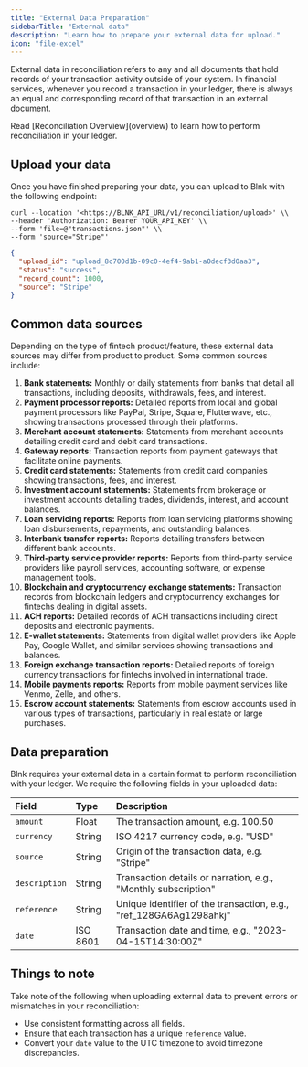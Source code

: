 ```yaml
---
title: "External Data Preparation"
sidebarTitle: "External data"
description: "Learn how to prepare your external data for upload."
icon: "file-excel"
---
```



External data in reconciliation refers to any and all documents that hold records of your transaction activity outside of your system. In financial services, whenever you record a transaction in your ledger, there is always an equal and corresponding record of that transaction in an external document. 

<Note>
    Read [Reconciliation Overview](overview) to learn how to perform reconciliation in your ledger.
</Note>

## Upload your data

Once you have finished preparing your data, you can upload to Blnk with the following endpoint:

```curl Request
curl --location '<https://BLNK_API_URL/v1/reconciliation/upload>' \\
--header 'Authorization: Bearer YOUR_API_KEY' \\
--form 'file=@"transactions.json"' \\
--form 'source="Stripe"'
```

```json Response
{
  "upload_id": "upload_8c700d1b-09c0-4ef4-9ab1-a0decf3d0aa3",
  "status": "success",
  "record_count": 1000,
  "source": "Stripe"
}
```

## Common data sources

Depending on the type of fintech product/feature, these external data sources may differ from product to product. Some common sources include:

1. **Bank statements:** Monthly or daily statements from banks that detail all transactions, including deposits, withdrawals, fees, and interest.
2. **Payment processor reports:** Detailed reports from local and global payment processors like PayPal, Stripe, Square, Flutterwave, etc., showing transactions processed through their platforms.
3. **Merchant account statements:** Statements from merchant accounts detailing credit card and debit card transactions.
4. **Gateway reports:** Transaction reports from payment gateways that facilitate online payments.
5. **Credit card statements:** Statements from credit card companies showing transactions, fees, and interest.
6. **Investment account statements:** Statements from brokerage or investment accounts detailing trades, dividends, interest, and account balances.
7. **Loan servicing reports:** Reports from loan servicing platforms showing loan disbursements, repayments, and outstanding balances.
8. **Interbank transfer reports:** Reports detailing transfers between different bank accounts.
9. **Third-party service provider reports:** Reports from third-party service providers like payroll services, accounting software, or expense management tools.
10. **Blockchain and cryptocurrency exchange statements:** Transaction records from blockchain ledgers and cryptocurrency exchanges for fintechs dealing in digital assets.
11. **ACH reports:** Detailed records of ACH transactions including direct deposits and electronic payments.
12. **E-wallet statements:** Statements from digital wallet providers like Apple Pay, Google Wallet, and similar services showing transactions and balances.
13. **Foreign exchange transaction reports:** Detailed reports of foreign currency transactions for fintechs involved in international trade.
14. **Mobile payments reports:** Reports from mobile payment services like Venmo, Zelle, and others.
15. **Escrow account statements:** Statements from escrow accounts used in various types of transactions, particularly in real estate or large purchases.

## Data preparation

Blnk requires your external data in a certain format to perform reconciliation with your ledger. We require the following fields in your uploaded data:

| Field | Type | Description |
| :--- | :--- | :--- |
| `amount` | Float | The transaction amount, e.g. 100.50 |
| `currency` | String | ISO 4217 currency code, e.g. "USD" |
| `source` | String | Origin of the transaction data, e.g. "Stripe" |
| `description` | String | Transaction details or narration, e.g., "Monthly subscription" |
| `reference` | String | Unique identifier of the transaction, e.g., "ref_128GA6Ag1298ahkj" |
| `date` | ISO 8601 | Transaction date and time, e.g., "2023-04-15T14:30:00Z" |


## Things to note

Take note of the following when uploading external data to prevent errors or mismatches in your reconciliation:

- Use consistent formatting across all fields. 
- Ensure that each transaction has a unique `reference` value.
- Convert your `date` value to the UTC timezone to avoid timezone discrepancies. 

<NeedHelp />